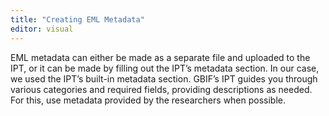 ```yaml
---
title: "Creating EML Metadata"
editor: visual
---
```


EML metadata can either be made as a separate file and uploaded to the IPT, or it can be made by filling out the IPT's metadata section. In our case, we used the IPT's built-in metadata section. GBIF's IPT guides you through various categories and required fields, providing descriptions as needed. For this, use metadata provided by the researchers when possible.
